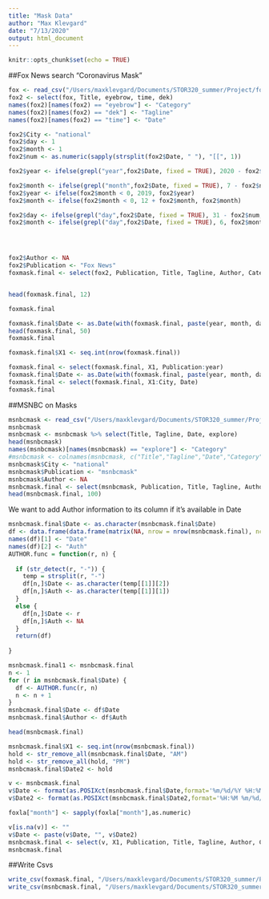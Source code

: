 ```yaml
---
title: "Mask Data"
author: "Max Klevgard"
date: "7/13/2020"
output: html_document
---
```


```r
knitr::opts_chunk$set(echo = TRUE)
```


##Fox News search "Coronavirus Mask"
```r
fox <- read_csv("/Users/maxklevgard/Documents/STOR320_summer/Project/foxmask.csv")
fox2 <- select(fox, Title, eyebrow, time, dek)
names(fox2)[names(fox2) == "eyebrow"] <- "Category"
names(fox2)[names(fox2) == "dek"] <- "Tagline"
names(fox2)[names(fox2) == "time"] <- "Date"

fox2$City <- "national"
fox2$day <- 1
fox2$month <- 1
fox2$num <- as.numeric(sapply(strsplit(fox2$Date, " "), "[[", 1))

fox2$year <- ifelse(grepl("year",fox2$Date, fixed = TRUE), 2020 - fox2$num, 2020)

fox2$month <- ifelse(grepl("month",fox2$Date, fixed = TRUE), 7 - fox2$num, 1)
fox2$year <- ifelse(fox2$month < 0, 2019, fox2$year)
fox2$month <- ifelse(fox2$month < 0, 12 + fox2$month, fox2$month)

fox2$day <- ifelse(grepl("day",fox2$Date, fixed = TRUE), 31 - fox2$num, 1)
fox2$month <- ifelse(grepl("day",fox2$Date, fixed = TRUE), 6, fox2$month)




fox2$Author <- NA
fox2$Publication <- "Fox News"
foxmask.final <- select(fox2, Publication, Title, Tagline, Author, Category, City, day:year)


head(foxmask.final, 12)

foxmask.final
```


```r
foxmask.final$Date <- as.Date(with(foxmask.final, paste(year, month, day,sep="-")), "%Y-%m-%d")
head(foxmask.final, 50)
foxmask.final
```


```r
foxmask.final$X1 <- seq.int(nrow(foxmask.final))

foxmask.final <- select(foxmask.final, X1, Publication:year)
foxmask.final$Date <- as.Date(with(foxmask.final, paste(year, month, day,sep="-")), "%Y-%m-%d")
foxmask.final <- select(foxmask.final, X1:City, Date)
foxmask.final
```


##MSNBC on Masks

```r
msnbcmask <- read_csv("/Users/maxklevgard/Documents/STOR320_summer/Project/msnbcmask.csv")
msnbcmask
msnbcmask <- msnbcmask %>% select(Title, Tagline, Date, explore) 
head(msnbcmask)
names(msnbcmask)[names(msnbcmask) == "explore"] <- "Category"
#msnbcmask <- colnames(msnbcmask, c("Title","Tagline","Date","Category"))
msnbcmask$City <- "national"
msnbcmask$Publication <- "msnbcmask"
msnbcmask$Author <- NA
msnbcmask.final <- select(msnbcmask, Publication, Title, Tagline, Author, Category, City, Date)
head(msnbcmask.final, 100)
```

We want to add Author information to its column if it's available in Date


```r

msnbcmask.final$Date <- as.character(msnbcmask.final$Date)
df <- data.frame(data.frame(matrix(NA, nrow = nrow(msnbcmask.final), ncol = 2)))
names(df)[1] <- "Date"
names(df)[2] <- "Auth"
AUTHOR.func = function(r, n) {
  
  if (str_detect(r, "-")) {
    temp = strsplit(r, "-")
    df[n,]$Date <- as.character(temp[[1]][2])
    df[n,]$Auth <- as.character(temp[[1]][1])
  }
  else {
    df[n,]$Date <- r
    df[n,]$Auth <- NA
  }
  return(df)
  
}

msnbcmask.final1 <- msnbcmask.final
n <- 1
for (r in msnbcmask.final$Date) {
  df <- AUTHOR.func(r, n)
  n <- n + 1
}
msnbcmask.final$Date <- df$Date
msnbcmask.final$Author <- df$Auth

```

```r
head(msnbcmask.final)
```


```r
msnbcmask.final$X1 <- seq.int(nrow(msnbcmask.final))
hold <- str_remove_all(msnbcmask.final$Date, "AM")
hold <- str_remove_all(hold, "PM")
msnbcmask.final$Date2 <- hold

v <- msnbcmask.final
v$Date <- format(as.POSIXct(msnbcmask.final$Date,format='%m/%d/%Y %H:%M'),format="2020-%m-%d")
v$Date2 <- format(as.POSIXct(msnbcmask.final$Date2,format='%H:%M %m/%d/%Y'),format="%Y-%m-%d")

foxla["month"] <- sapply(foxla["month"],as.numeric)

v[is.na(v)] <- ""
v$Date <- paste(v$Date, "", v$Date2)
msnbcmask.final <- select(v, X1, Publication, Title, Tagline, Author, Category, City, Date)
msnbcmask.final
```


##Write Csvs
```r

write_csv(foxmask.final, "/Users/maxklevgard/Documents/STOR320_summer/Project/foxmaskfinal.csv")
write_csv(msnbcmask.final, "/Users/maxklevgard/Documents/STOR320_summer/Project/msnbcmaskfinal.csv")
```

